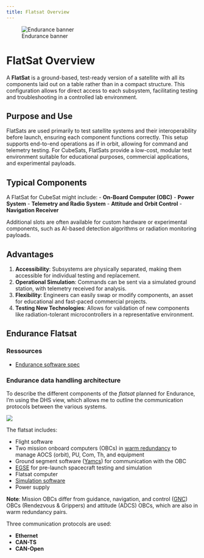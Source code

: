 ```yaml
---
title: Flatsat Overview
---
```

![Endurance banner](images/Linkedin_banner_RESIZED.png)

# FlatSat Overview

A **FlatSat** is a ground-based, test-ready version of a satellite with all its components laid out on a table rather than in a compact structure. This configuration allows for direct access to each subsystem, facilitating testing and troubleshooting in a controlled lab environment. 

## Purpose and Use

FlatSats are used primarily to test satellite systems and their interoperability before launch, ensuring each component functions correctly. This setup supports end-to-end operations as if in orbit, allowing for command and telemetry testing. For CubeSats, FlatSats provide a low-cost, modular test environment suitable for educational purposes, commercial applications, and experimental payloads.

## Typical Components

A FlatSat for CubeSat might include:
- **On-Board Computer (OBC)**
- **Power System**
- **Telemetry and Radio System**
- **Attitude and Orbit Control**
- **Navigation Receiver**

Additional slots are often available for custom hardware or experimental components, such as AI-based detection algorithms or radiation monitoring payloads.

## Advantages

1. **Accessibility**: Subsystems are physically separated, making them accessible for individual testing and replacement.
2. **Operational Simulation**: Commands can be sent via a simulated ground station, with telemetry received for analysis.
3. **Flexibility**: Engineers can easily swap or modify components, an asset for educational and fast-paced commercial projects.
4. **Testing New Technologies**: Allows for validation of new components like radiation-tolerant microcontrollers in a representative environment.

## Endurance Flatsat

### Ressources 

- [Endurance software spec](https://docs.google.com/document/d/1-258bORFvqcAcdje3dtHqEp3SzGdBD3c9GgvU-LWN3k/edit?tab=t.0#heading=h.gjdgxs)

### Endurance data handling architecture

To describe the different components of the _flatsat_ planned for Endurance, I’m using the DHS view, which allows me to outline the communication protocols between the various systems.

![](images/dhs.png)

The flatsat includes:

- Flight software
- Two mission onboard computers (OBCs) in [warm redundancy](../LearningMore/redundancy.qmd) to manage AOCS (orbit), PU, Com, Th, and equipment
- Ground segment software ([Yamcs](https://yamcs.org/)) for communication with the OBC
- [EGSE](../LearningMore/egse.qmd) for pre-launch spacecraft testing and simulation
- Flatsat computer
- [Simulation software](https://github.com/asynchronics/asynchronix)
- Power supply

**Note**: Mission OBCs differ from guidance, navigation, and control ([GNC](https://indico.esa.int/event/181/contributions/1436/attachments/1385/1610/ESA_GNC_Technologies_and_Test_Beds_for_ADR_and_Space_Tug_Applications.pdf)) OBCs (Rendezvous & Grippers) and attitude (ADCS) OBCs, which are also in warm redundancy pairs.

Three communication protocols are used:

- **Ethernet**
- **CAN-TS**
- **CAN-Open**

